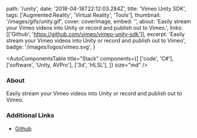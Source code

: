 
  path: '/unity',
  date: '2018-04-18T22:12:03.284Z',
  title: 'Vimeo Unity SDK',
  tags: ['Augmented Reality', 'Virtual Reality', 'Tools'],
  thumbnail: '/images/gifs/unity.gif',
  cover: coverImage,
  embed: '',
  about:
    'Easily stream your Vimeo videos into Unity or record and publish out to Vimeo.',
  links: [['Github', 'https://github.com/vimeo/vimeo-unity-sdk']],
  excerpt:
    'Easily stream your Vimeo videos into Unity or record and publish out to Vimeo',
  badge: '/images/logos/vimeo.svg',
}

<AutoComponentsTable
  title="Stack"
  components={[
    ['code', 'C#'],
    ['software', 'Unity, AVPro'],
    ['3d', 'HLSL'],
  ]}
  size="md"
/>

### About

Easily stream your Vimeo videos into Unity or record and publish out to Vimeo.

### Additional Links

- [Github](https://github.com/vimeo/vimeo-unity-sdk)
